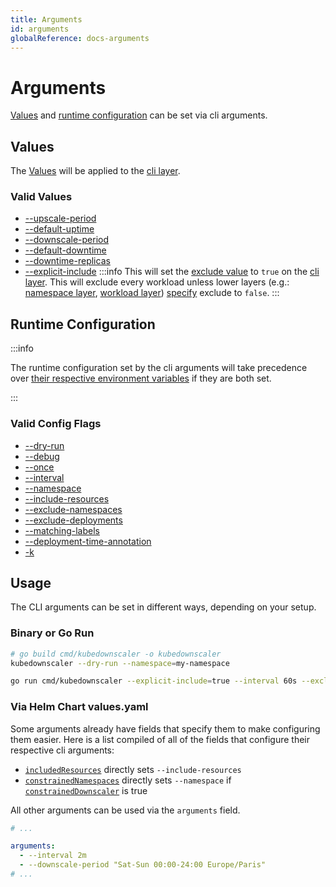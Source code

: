 ```yaml
---
title: Arguments
id: arguments
globalReference: docs-arguments
---
```


# Arguments

[Values](ref:docs-values) and [runtime configuration](ref:docs-runtime-configuration) can be set via cli arguments.

## Values

The [Values](ref:docs-values) will be applied to the [cli layer](ref:docs-layers#cli).

### Valid Values

- [--upscale-period](ref:docs-values#upscale-period)
- [--default-uptime](ref:docs-values#uptime)
- [--downscale-period](ref:docs-values#downscale-period)
- [--default-downtime](ref:docs-values#downtime)
- [--downtime-replicas](ref:docs-values#downscale-replicas)
- [--explicit-include](ref:docs-values#exclude)
  :::info
  This will set the [exclude value](ref:docs-values#exclude) to `true` on the [cli layer](ref:docs-layers#cli).
  This will exclude every workload unless lower layers (e.g.: [namespace layer](ref:docs-layers#namespace),
  [workload layer](ref:docs-layers#workload)) [specify](ref:docs-annotations) exclude to `false`.
  :::

## Runtime Configuration

:::info

The runtime configuration set by the cli arguments will take precedence over [their respective environment variables](ref:docs-environment-variables#runtime-configuration) if they are both set.

:::

### Valid Config Flags

- [--dry-run](ref:docs-runtime-configuration#dry-run)
- [--debug](ref:docs-runtime-configuration#debug)
- [--once](ref:docs-runtime-configuration#once)
- [--interval](ref:docs-runtime-configuration#interval)
- [--namespace](ref:docs-runtime-configuration#namespace)
- [--include-resources](ref:docs-runtime-configuration#include-resources)
- [--exclude-namespaces](ref:docs-runtime-configuration#exclude-namespaces)
- [--exclude-deployments](ref:docs-runtime-configuration#exclude-deployments)
- [--matching-labels](ref:docs-runtime-configuration#matching-labels)
- [--deployment-time-annotation](ref:docs-runtime-configuration#time-annotation)
- [-k](ref:docs-runtime-configuration#kubeconfig)

## Usage

The CLI arguments can be set in different ways, depending on your setup.

### Binary or Go Run

```bash
# go build cmd/kubedownscaler -o kubedownscaler
kubedownscaler --dry-run --namespace=my-namespace
```

```bash
go run cmd/kubedownscaler --explicit-include=true --interval 60s --exclude-namespaces "kube-.*"
```

### Via Helm Chart values.yaml

Some arguments already have fields that specify them to make configuring them easier.
Here is a list compiled of all of the fields that configure their respective cli arguments:

- [`includedResources`](ref:docs-helm-included-resources) directly sets `--include-resources`
- [`constrainedNamespaces`](ref:docs-helm-constrained-namespaces) directly sets `--namespace`
  if [`constrainedDownscaler`](ref:docs-helm-constrained-downscaler) is true

All other arguments can be used via the `arguments` field.

```yaml title="values.yaml"
# ...

arguments:
  - --interval 2m
  - --downscale-period "Sat-Sun 00:00-24:00 Europe/Paris"
# ...
```
